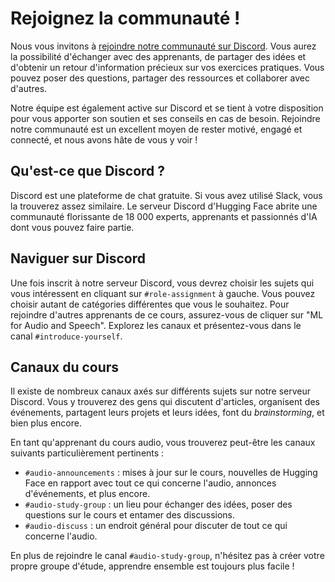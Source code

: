 # Rejoignez la communauté !

Nous vous invitons à [rejoindre notre communauté sur Discord](http://hf.co/join/discord). Vous aurez la possibilité d'échanger avec des apprenants, de partager des idées et d'obtenir un retour d'information précieux sur vos exercices pratiques. Vous pouvez poser des questions, partager des ressources et collaborer avec d'autres.

Notre équipe est également active sur Discord et se tient à votre disposition pour vous apporter son soutien et ses conseils en cas de besoin. Rejoindre notre communauté est un excellent moyen de rester motivé, engagé et connecté, et nous avons hâte de vous y voir !

## Qu'est-ce que Discord ?

Discord est une plateforme de chat gratuite. Si vous avez utilisé Slack, vous la trouverez assez similaire. Le serveur Discord d'Hugging Face abrite une communauté florissante de 18 000 experts, apprenants et passionnés d'IA dont vous pouvez faire partie.

## Naviguer sur Discord

Une fois inscrit à notre serveur Discord, vous devrez choisir les sujets qui vous intéressent en cliquant sur `#role-assignment` à gauche. Vous pouvez choisir autant de catégories différentes que vous le souhaitez. Pour rejoindre d'autres apprenants de ce cours, assurez-vous de cliquer sur "ML for Audio and Speech".
Explorez les canaux et présentez-vous dans le canal `#introduce-yourself`.

## Canaux du cours

Il existe de nombreux canaux axés sur différents sujets sur notre serveur Discord. Vous y trouverez des gens qui discutent d'articles, organisent des événements, partagent leurs projets et leurs idées, font du *brainstorming*, et bien plus encore.

En tant qu'apprenant du cours audio, vous trouverez peut-être les canaux suivants particulièrement pertinents :
* `#audio-announcements` : mises à jour sur le cours, nouvelles de Hugging Face en rapport avec tout ce qui concerne l'audio, annonces d'événements, et plus encore.
* `#audio-study-group` : un lieu pour échanger des idées, poser des questions sur le cours et entamer des discussions.
* `#audio-discuss` : un endroit général pour discuter de tout ce qui concerne l'audio.

En plus de rejoindre le canal `#audio-study-group`, n'hésitez pas à créer votre propre groupe d'étude, apprendre ensemble est toujours plus facile !